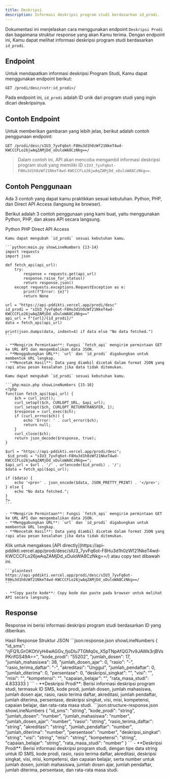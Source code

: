 ```yaml
---
title: Deskripsi
description: Informasi deskripsi program studi berdasarkan id_prodi.
---
```


Dokumentasi ini menjelaskan cara menggunakan endpoint `Deskripsi Prodi` dan bagaimana struktur response yang akan Kamu terima. Dengan endpoint ini, Kamu dapat melihat informasi deskripsi program studi berdasarkan `id_prodi`.

## Endpoint

Untuk mendapatkan informasi deskripsi Program Studi, Kamu dapat menggunakan endpoint berikut:

```plaintext
GET /prodi/desc/<str:id_prodi>/
```

Pada endpoint ini, `id_prodi` adalah ID unik dari program studi yang ingin dicari deskripsinya.

## Contoh Endpoint

Untuk memberikan gambaran yang lebih jelas, berikut adalah contoh penggunaan endpoint:

```plaintext
GET /prodi/desc/sIU3_7yvFq6ot-F8Hu3d1h0zWf21NkeT4wd-KWCCCFLo26jwAqZAMjDd_xDuloWA8CzNkg==/
```

> Dalam contoh ini, API akan mencoba mengambil informasi deskripsi program studi yang memiliki ID `sIU3_7yvFq6ot-F8Hu3d1h0zWf21NkeT4wd-KWCCCFLo26jwAqZAMjDd_xDuloWA8CzNkg==`.

## Contoh Penggunaan

<Note type="danger" title="perhatian!">
  Ada 3 contoh yang dapat kamu praktikkan sesuai kebutuhan. Python, PHP, dan Direct API Access (langsung ke browser).
</Note>

Berikut adalah 3 contoh penggunaan yang kami buat, yaitu menggunakan Python, PHP, dan akses API secara langsung.

<Tabs defaultValue="python" className="pt-5 pb-1">
  <TabsList>
    <TabsTrigger value="python">Python</TabsTrigger>
    <TabsTrigger value="php">PHP</TabsTrigger>
    <TabsTrigger value="direct">Direct API Access</TabsTrigger>
  </TabsList>
  <TabsContent value="python">

    Kamu dapat mengubah `id_prodi` sesuai kebutuhan kamu.

    ```python:main.py showLineNumbers {13-14}
    import requests
    import json

    def fetch_api(api_url):
        try:
            response = requests.get(api_url)
            response.raise_for_status()
            return response.json()
        except requests.exceptions.RequestException as e:
            print(f"Error: {e}")
            return None

    url = "https://api-pddikti.vercel.app/prodi/desc"
    id_prodi = "sIU3_7yvFq6ot-F8Hu3d1h0zWf21NkeT4wd-KWCCCFLo26jwAqZAMjDd_xDuloWA8CzNkg=="
    api_url = f"{url}/{id_prodi}/"
    data = fetch_api(api_url)

    print(json.dumps(data, indent=4) if data else "No data fetched.")
    ```

    - **Mengirim Permintaan**: Fungsi `fetch_api` mengirim permintaan GET ke URL API dan mengembalikan data JSON.
    - **Menggabungkan URL**: `url` dan `id_prodi` digabungkan untuk membentuk URL lengkap.
    - **Mencetak Hasil**: Data yang diambil dicetak dalam format JSON yang rapi atau pesan kesalahan jika data tidak ditemukan.
  </TabsContent>
  <TabsContent value="php">

    Kamu dapat mengubah `id_prodi` sesuai kebutuhan kamu.

    ```php:main.php showLineNumbers {15-16}
    <?php
    function fetch_api($api_url) {
        $ch = curl_init();
        curl_setopt($ch, CURLOPT_URL, $api_url);
        curl_setopt($ch, CURLOPT_RETURNTRANSFER, 1);
        $response = curl_exec($ch);
        if (curl_errno($ch)) {
            echo 'Error: ' . curl_error($ch);
            return null;
        }
        curl_close($ch);
        return json_decode($response, true);
    }

    $url = "https://api-pddikti.vercel.app/prodi/desc";
     $id_prodi = "sIU3_7yvFq6ot-F8Hu3d1h0zWf21NkeT4wd-KWCCCFLo26jwAqZAMjDd_xDuloWA8CzNkg==";
    $api_url = $url . '/' . urlencode($id_prodi) . '/';
    $data = fetch_api($api_url);

    if ($data) {
        echo '<pre>' . json_encode($data, JSON_PRETTY_PRINT) . '</pre>';
    } else {
        echo "No data fetched.";
    }
    ?>
    ```

    - **Mengirim Permintaan**: Fungsi `fetch_api` mengirim permintaan GET ke URL API dan mengembalikan data JSON.
    - **Menggabungkan URL**: `url` dan `id_prodi` digabungkan untuk membentuk URL lengkap.
    - **Mencetak Hasil**: Data yang diambil dicetak dalam format JSON yang rapi atau pesan kesalahan jika data tidak ditemukan.
  </TabsContent>
  <TabsContent value="direct">
    Klik untuk mengakses [API directly](https://api-pddikti.vercel.app/prodi/desc/sIU3_7yvFq6ot-F8Hu3d1h0zWf21NkeT4wd-KWCCCFLo26jwAqZAMjDd_xDuloWA8CzNkg==/) atau copy text dibawah ini.

    ```plaintext
    https://api-pddikti.vercel.app/prodi/desc/sIU3_7yvFq6ot-F8Hu3d1h0zWf21NkeT4wd-KWCCCFLo26jwAqZAMjDd_xDuloWA8CzNkg==/
    ```

    - **Copy paste kode**: Copy kode dan paste pada browser untuk melihat API secara langsung.
  </TabsContent>
</Tabs>

## Response

Response ini berisi informasi deskripsi program studi berdasarkan ID yang diberikan.

<Tabs defaultValue="hasil" className="pt-5 pb-1">
  <TabsList>
    <TabsTrigger value="hasil">Hasil Response</TabsTrigger>
    <TabsTrigger value="struktur">Struktur JSON</TabsTrigger>
  </TabsList>
  <TabsContent value="hasil">
    ```json:response.json showLineNumbers
    {
      "id_sms": "rjFQ1LGrOKOtVyH4wAGGv_fjoDlu7TGMq0s_X5pTNpAfQG7tv9JAWk3rjBVsPKrifGS49A==",
      "kode_prodi": "55202",
      "jumlah_dosen": 17,
      "jumlah_mahasiswa": 38,
      "jumlah_dosen_ajar": 0,
      "rasio": "-",
      "rasio_terima_daftar": "-",
      "akreditasi": "Unggul",
      "jumlah_pendaftar": 0,
      "jumlah_diterima": 0,
      "persentase": 0,
      "deskripsi_singkat": "",
      "visi": "",
      "misi": "",
      "kompetensi": "",
      "capaian_belajar": "",
      "rata_masa_studi": 4.833333
    }
    ```
    - **Deskripsi Prodi**: Berisi informasi deskripsi program studi, termasuk ID SMS, kode prodi, jumlah dosen, jumlah mahasiswa, jumlah dosen ajar, rasio, rasio terima daftar, akreditasi, jumlah pendaftar, jumlah diterima, persentase, deskripsi singkat, visi, misi, kompetensi, capaian belajar, dan rata-rata masa studi.
  </TabsContent>
  <TabsContent value="struktur">
    ```json:structure-response.json showLineNumbers
    {
        "id_sms": "string",
        "kode_prodi": "string",
        "jumlah_dosen": "number",
        "jumlah_mahasiswa": "number",
        "jumlah_dosen_ajar": "number",
        "rasio": "string",
        "rasio_terima_daftar": "string",
        "akreditasi": "string",
         "jumlah_pendaftar": "number",
        "jumlah_diterima": "number",
        "persentase": "number",
        "deskripsi_singkat": "string",
        "visi": "string",
        "misi": "string",
        "kompetensi": "string",
        "capaian_belajar": "string",
         "rata_masa_studi": "number"
    }
    ```
    - **Deskripsi Prodi**: Berisi informasi deskripsi program studi, dengan tipe data string untuk ID SMS, kode prodi, rasio, rasio terima daftar, akreditasi, deskripsi singkat, visi, misi, kompetensi, dan capaian belajar, serta number untuk jumlah dosen, jumlah mahasiswa, jumlah dosen ajar, jumlah pendaftar, jumlah diterima, persentase, dan rata-rata masa studi.
  </TabsContent>
</Tabs>